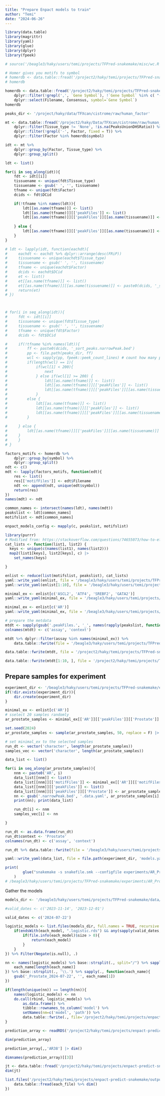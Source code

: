 ```yaml
---
title: "Prepare Enpact models to train"
author: "Temi"
date: "2024-06-26"
---
```



```r
library(data.table)
library(magrittr)
library(yaml)
library(glue)
library(dplyr)
library(fpeek)
```

```r
# source('/beagle3/haky/users/temi/projects/TFPred-snakemake/misc/wc.R')
```

```r
# Homer gives you motifs to symbol
# homerdb <- data.table::fread('/project2/haky/temi/projects/TFPred-snakemake/metadata/motifs2symbol.txt', header = T)
# homerdb
```

```r
homerdb <- data.table::fread('/project2/haky/temi/projects/TFPred-snakemake/metadata/motifTable.txt', header = T) %>%
    dplyr::filter(!grepl(',', `Gene Symbol`), !`Gene Symbol` %in% c( "-", "?")) %>%
    dplyr::select(Filename, Consensus, symbol=`Gene Symbol`)
homerdb
```

```r
peaks_dir <- '/project/haky/data/TFXcan/cistrome/raw/human_factor'
```

```r
mt <- data.table::fread('/project2/haky/Data/TFXcan/cistrome/raw/human_factor_full_QC.txt') %>%
    dplyr::filter(Tissue_type != 'None', !is.na(PeaksUnionDHSRatio)) %>%
    dplyr::filter(!grepl('-', Factor, fixed = T)) %>%
    dplyr::filter(Factor %in% homerdb$symbol)

idt <- mt %>%
    dplyr::group_by(Factor, Tissue_type) %>%
    dplyr::group_split() 
```

```r

ldt <- list()

for(i in seq_along(idt)){
    fdt <- idt[[i]]
    tissuename <- unique(fdt$Tissue_type)
    tissuename <- gsub(' ', '', tissuename)
    tfname <- unique(fdt$Factor)
    dcids <- fdt$DCid

    if(!tfname %in% names(ldt)){
        ldt[[as.name(tfname)]] <- list()
        ldt[[as.name(tfname)]][['peakFiles']] <- list()
        ldt[[as.name(tfname)]][['peakFiles']][[as.name(tissuename)]] <-  paste0(dcids, '_sort_peaks.narrowPeak.bed')
        
    } else {
        ldt[[as.name(tfname)]][['peakFiles']][[as.name(tissuename)]] <-  paste0(dcids, '_sort_peaks.narrowPeak.bed')
    }
}

# ldt <- lapply(idt, function(eachdt){
#     eachdt <- eachdt %>% dplyr::arrange(desc(FRiP))
#     tissuename <- unique(eachdt$Tissue_type)
#     tissuename <- gsub(' ', '', tissuename)
#     tfname <- unique(eachdt$Factor)
#     dcids <- eachdt$DCid
#     et <- list()
#     et[[as.name(tfname)]] <- list()
#     et[[as.name(tfname)]][[as.name(tissuename)]] <- paste0(dcids, '_sort_peaks.narrowPeak.bed')
#     return(et)
# })



# for(i in seq_along(idt)){
#     fdt <- idt[[i]]
#     tissuename <- unique(fdt$Tissue_type)
#     tissuename <- gsub(' ', '', tissuename)
#     tfname <- unique(fdt$Factor)
#     dcids <- fdt$DCid

#     if(!tfname %in% names(ldt)){
#         ff <- paste0(dcids, '_sort_peaks.narrowPeak.bed')
#         pp <- file.path(peaks_dir, ff)
#         wcl <- sapply(pp, fpeek::peek_count_lines) # count how many peaks are present in this file
#         if(length(wcl) == 1){
#             if(wcl[1] < 200){
#                 next
#             } else if(wcl[1] >= 200) {
#                 ldt[[as.name(tfname)]] <- list()
#                 ldt[[as.name(tfname)]][['peakFiles']] <- list()
#                 ldt[[as.name(tfname)]][['peakFiles']][[as.name(tissuename)]] <-  paste0(dcids, '_sort_peaks.narrowPeak.bed')
#             }
#         else {
#             ldt[[as.name(tfname)]] <- list()
#             ldt[[as.name(tfname)]][['peakFiles']] <- list()
#             ldt[[as.name(tfname)]][['peakFiles']][[as.name(tissuename)]] <-  paste0(dcids, '_sort_peaks.narrowPeak.bed')
#         }
        
#     } else {
#         ldt[[as.name(tfname)]][['peakFiles']][[as.name(tissuename)]] <-  paste0(dcids, '_sort_peaks.narrowPeak.bed')
#     }
#     }
# }
```

```r
factors_motifs <- homerdb %>%
    dplyr::group_by(symbol) %>%
    dplyr::group_split()
ndt <- c()
mdt <- lapply(factors_motifs, function(edt){
    res <- list()
    res[['motifFiles']] <- edt$Filename
    ndt <<- append(ndt, unique(edt$symbol))
    return(res)
})
names(mdt) <- ndt
```

```r
common_names <- intersect(names(ldt), names(mdt))
peakslist <- ldt[common_names]
motifslist <- mdt[common_names]
```


```r
enpact_models_config <- mapply(c, peakslist, motifslist)
```

```r
library(purrr)
# Modified from: https://stackoverflow.com/questions/74655073/how-to-effectively-join-two-lists-elementwise-by-element-name
cat_lists <- function(list1, list2) {  
  keys <- unique(c(names(list1), names(list2)))
  map2(list1[keys], list2[keys], c) |>
    set_names(keys)  

}

enlist <- reduce(list(motifslist, peakslist), cat_lists)
yaml::write_yaml(enlist, file = '/beagle3/haky/users/temi/projects/TFPred-snakemake/metadata/enpact_models_to_train.yaml')
yaml::write_yaml(enlist[1:10], file = '/beagle3/haky/users/temi/projects/TFPred-snakemake/metadata/enpact_models_to_train.short.yaml')
```

```r
minimal_ex <- enlist[c('ASCL2', 'ATF4', 'SREBF2', 'GATA2')]
yaml::write_yaml(minimal_ex, file = '/beagle3/haky/users/temi/projects/TFPred-snakemake/minimal/models.data.yaml')
```

```r
minimal_ex <- enlist[c('AR')]
yaml::write_yaml(minimal_ex, file = '/beagle3/haky/users/temi/projects/TFPred-snakemake/metadata/enpact_models_to_train.AR.yaml')
```


```r
# prepare the metdata 
mtdt <- sapply(gsub('.peakFiles.', '_', names(rapply(peakslist, function(x) head(x, 1)))), base::strsplit, '_') |> unname() %>% do.call('rbind', .) %>% as.data.frame()
colnames(mtdt) <- c('assay', 'context')
```

```r
mtdt %>% dplyr::filter(assay %in% names(minimal_ex)) %>%
    data.table::fwrite(file = '/beagle3/haky/users/temi/projects/TFPred-snakemake/minimal/models.run.tsv', sep = '\t', row.names =F, col.names =T, quote = F)
```

```r
data.table::fwrite(mtdt, file = '/project2/haky/temi/projects/TFPred-snakemake/metadata/enpact_models_to_train.tsv', sep = '\t', row.names =F, col.names =T, quote = F)

data.table::fwrite(mtdt[1:10, ], file = '/project2/haky/temi/projects/TFPred-snakemake/metadata/enpact_models_to_train.short.tsv', sep = '\t', row.names =F, col.names =T, quote = F)
```


## Prepare samples for experiment


```r

experiment_dir <- '/beagle3/haky/users/temi/projects/TFPred-snakemake/experiments/AR_Prostate'
if(!dir.exists(experiment_dir)){
    dir.create(experiment_dir)
}

minimal_ex <- enlist[c('AR')]
# sselect 20 samples randomly
ar_prostate_samples <- minimal_ex[['AR']][['peakFiles']][['Prostate']]

set.seed(2024)
ar_prostate_samples <- sample(ar_prostate_samples, 50, replace = F) |> sort()

# set minimal_ex to the selected samples
run_dt <- vector('character', length(ar_prostate_samples))
samples_vec <- vector('character', length(ar_prostate_samples))

data_list <- list()

for(i in seq_along(ar_prostate_samples)){
    nnm <- paste0('AR', i)
    data_list[[nnm]] <- list()
    data_list[[nnm]][['motifFiles']] <- minimal_ex[['AR']][['motifFiles']]
    data_list[[nnm]][['peakFiles']] <- list()
    data_list[[nnm]][['peakFiles']][['Prostate']] <- ar_prostate_samples[i]
    nn <- gsub('.narrowPeak.bed', '.data.yaml', ar_prostate_samples[i], fixed = F)
    print(nn); print(data_list)

    run_dt[i] <- nnm
    samples_vec[i] <- nn

}

run_dt <- as.data.frame(run_dt)
run_dt$context <- 'Prostate'
colnames(run_dt) <- c('assay', 'context')

run_dt %>% data.table::fwrite(file = '/beagle3/haky/users/temi/projects/TFPred-snakemake/experiments/AR_Prostate/runs.tsv', sep = '\t', row.names =F, col.names =T, quote = F)

yaml::write_yaml(data_list, file = file.path(experiment_dir, 'models.yaml'))
```


```r
print(
        glue("snakemake -s snakefile.smk --configfile experiments/AR_Prostate/pipeline.experiment.yaml --config 'models_config=experiments/AR_Prostate/models.yaml' 'models_metadata=experiments/AR_Prostate/runs.tsv' --profile profiles/simple/ -np > dryrun.out")
    )
# /beagle3/haky/users/temi/projects/TFPred-snakemake/experiments/AR_Prostate/pipeline.experiment.yaml
```


Gather the models

```r
models_dir <- '/beagle3/haky/users/temi/projects/TFPred-snakemake/data/EXP_TWENTY_2024-07-22/models'
```
```r
#valid_dates <- c('2023-11-14', '2023-12-01')

valid_dates <- c('2024-07-22')

logistic_models <- list.files(models_dir, full.names = TRUE, recursive = T) %>% sapply(., function(each_model){
    if(endsWith(each_model, ".logistic.rds") && any(sapply(valid_dates, grepl, x=each_model, fixed=TRUE))){
        if(file.info(each_model)$size > 0){
            return(each_model)
        }
    }
}) %>% Filter(Negate(is.null), .)
```


```r
nn <- names(logistic_models) %>% base::strsplit(., split="/") %>% sapply(., function(each_name){
    each_name[length(each_name)]
}) %>% base::strsplit(., '\\.') %>% sapply(., function(each_name){
    gsub('_Prostate_2024-07-22', '', each_name[1])
})
```


```r
if(length(unique(nn)) == length(nn)){
    names(logistic_models) <- nn
    do.call(rbind, logistic_models) %>%
        as.data.frame() %>%
        tibble::rownames_to_column('model') %>%
        setNames(nm=c('model', 'path')) %>%
        data.table::fwrite(., file='/project2/haky/temi/projects/enpact-predict-snakemake/metadata/exp_50_models.txt', row.names=F, col.names=T, quote=F, sep='\t')
}
```



```r
prediction_array <- readRDS('/project2/haky/temi/projects/enpact-predict-snakemake/output/baca_multisample_exp50_2024-07-22/baca_multisample_exp50_2024-07-22.enpact_scores.array.rds.gz')
```


```r
dim(prediction_array)
```


```r
prediction_array[,,'AR38'] |> dim()
```


```r
dimnames(prediction_array)[[3]]
```


```r
jt <- data.table::fread('/project2/haky/temi/projects/enpact-predict-snakemake/output/baca_multisample_exp50_2024-07-22/enpact_scores/DFCI_1239.enpact_scores.txt.gz')
dim(jt)
```


```r
list.files('/project2/haky/temi/projects/enpact-predict-snakemake/output/baca_multisample_exp50_2024-07-22/enpact_scores/', pattern ='*.txt.gz', full.names = T, recursive = T) %>% sapply(., function(each_file){
    data.table::fread(each_file) %>% dim()
})
```